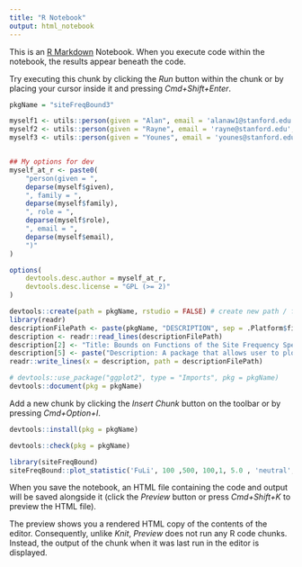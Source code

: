 ```yaml
---
title: "R Notebook"
output: html_notebook
---
```


This is an [R Markdown](http://rmarkdown.rstudio.com) Notebook. When you execute code within the notebook, the results appear beneath the code. 

Try executing this chunk by clicking the *Run* button within the chunk or by placing your cursor inside it and pressing *Cmd+Shift+Enter*. 

```r
pkgName = "siteFreqBound3"

myself1 <- utils::person(given = "Alan", email = 'alanaw1@stanford.edu', role = 'cre'))
myself2 <- utils::person(given = "Rayne", email = 'rayne@stanford.edu', role = 'cre'))
myself3 <- utils::person(given = "Younes", email = 'younes@stanford.edu', role = 'cre'))


## My options for dev
myself_at_r <- paste0(
    "person(given = ",
    deparse(myself$given),
    ", family = ",
    deparse(myself$family),
    ", role = ",
    deparse(myself$role),
    ", email = ",
    deparse(myself$email),
    ")"
)

options(
    devtools.desc.author = myself_at_r,
    devtools.desc.license = "GPL (>= 2)"
)
```

``` r
devtools::create(path = pkgName, rstudio = FALSE) # create new path / folder
library(readr)
descriptionFilePath <- paste(pkgName, "DESCRIPTION", sep = .Platform$file.sep)
description <- readr::read_lines(descriptionFilePath)
description[2] <- "Title: Bounds on Functions of the Site Frequency Spectrum"
description[5] <- paste("Description: A package that allows user to plot model-independent bounds on functions of the site frequency spectrum (SFS).")
readr::write_lines(x = description, path = descriptionFilePath)
```

``` r
# devtools::use_package("ggplot2", type = "Imports", pkg = pkgName)
devtools::document(pkg = pkgName)
```

Add a new chunk by clicking the *Insert Chunk* button on the toolbar or by pressing *Cmd+Option+I*.
```r
devtools::install(pkg = pkgName)
```

```r
devtools::check(pkg = pkgName)
```
```r
library(siteFreqBound)
siteFreqBound::plot_statistic('FuLi', 100 ,500, 100,1, 5.0 , 'neutral',TRUE)
```

When you save the notebook, an HTML file containing the code and output will be saved alongside it (click the *Preview* button or press *Cmd+Shift+K* to preview the HTML file). 

The preview shows you a rendered HTML copy of the contents of the editor. Consequently, unlike *Knit*, *Preview* does not run any R code chunks. Instead, the output of the chunk when it was last run in the editor is displayed.

